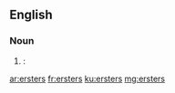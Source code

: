 ==English==

===Noun===
{{head|en}}

# {{context|New York City|and|New Orleans|lang=en}} {{plural of|erster|nodot=1}}: {{eye dialect of|oysters|nocap=1}}

[[ar:ersters]]
[[fr:ersters]]
[[ku:ersters]]
[[mg:ersters]]